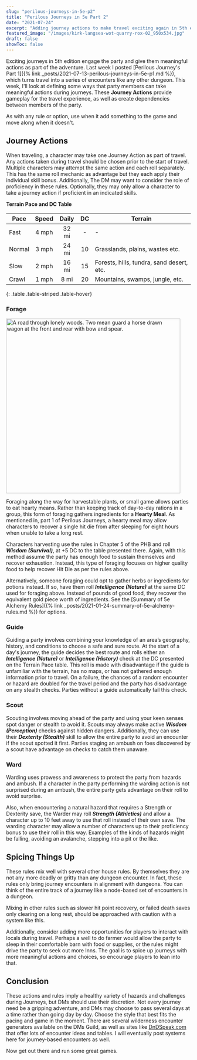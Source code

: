 ```yaml
---
slug: "perilous-journeys-in-5e-p2"
title: "Perilous Journeys in 5e Part 2"
date: "2021-07-24"
excerpt: "Adding journey actions to make travel exciting again in 5th edition Dungeons & Dragons."
featured_image: "/images/kirk-langsea-wot-quarry-rox-02_950x534.jpg"
draft: false
showToc: false
---
```


Exciting journeys in 5th edition engage the party and give them meaningful actions as part of the adventure.  Last week I posted [Perilous Journey's Part 1]({% link _posts/2021-07-13-perilous-journeys-in-5e-p1.md %}), which turns travel into a series of encounters like any other dungeon. This week, I'll look at defining some ways that party members can take meaningful actions during journeys.  These **Journey Actions** provide gameplay for the travel experience, as well as create dependencies between members of the party. 

As with any rule or option, use when it add something to the game  and move along when it doesn't.

## Journey Actions

When traveling, a character may take one Journey Action as part of travel.  Any actions taken during travel should be chosen prior to the start of travel. Multiple characters may attempt the same action and each roll separately. This has the same roll mechanic as advantage but they each apply their individual skill bonus. Additionally, The DM may want to consider the role of proficiency in these rules. Optionally, they may only allow a character to take a journey action if proficient in an indicated skills. 

**Terrain Pace and DC Table** 

| Pace    | Speed | Daily | DC |Terrain                |
|---------|:-----:|:-----:|:--:|-----------------------|
| Fast    | 4 mph | 32 mi | -  |-                      |
| Normal  | 3 mph | 24 mi | 10 |Grasslands, plains, wastes etc.|
| Slow    | 2 mph | 16 mi | 15 |Forests, hills, tundra, sand desert, etc.    |
| Crawl   | 1 mph | 8 mi  | 20 |Mountains, swamps, jungle, etc. |
{: .table .table-striped .table-hover}

### Forage

<img src="/images/kirk-langsea-wot-quarry-rox-02_475x475.jpg" alt="A road through lonely woods.  Two mean guard a horse drawn wagon at the front and rear with bow and spear." width="475" height="475" />

Foraging along the way for harvestable plants, or small game allows parties to eat hearty means.  Rather than keeping track of day-to-day rations in a group, this form of foraging gathers ingredients for a **Hearty Meal**.  As mentioned in, part 1 of Perilous Journeys, a hearty meal may allow characters to recover a single hit die from after sleeping for eight hours when unable to take a long rest.

Characters harvesting use the rules in Chapter 5 of the PHB and roll ***Wisdom (Survival)***, at +5 DC to the table presented there. Again, with this method assume the party has enough food to sustain themselves and recover exhaustion.  Instead, this type of foraging focuses on higher quality food to help recover Hit Die as per the rules above. 

Alternatively, someone foraging could opt to gather herbs or ingredients for potions instead. If so, have them roll ***Intelligence (Nature)*** at the same DC used for foraging above.  Instead of pounds of good food, they recover the equivalent gold piece worth of ingredients. See the [Summary of 5e Alchemy Rules]({% link _posts/2021-01-24-summary-of-5e-alchemy-rules.md %}) for options.

### Guide
Guiding a party involves combining your knowledge of an area’s geography, history, and conditions to choose a safe and sure route. At the start of a day's journey, the guide decides the best route and rolls either an ***Intelligence (Nature)*** or ***Intelligence (History)*** check at the DC presented on the Terrain Pace table. This roll is made with disadvantage if the guide is unfamiliar with the terrain, has no maps, or has not gathered enough information prior to travel. On a failure, the chances of a random encounter or hazard are doubled for the travel period and the party has disadvantage on any stealth checks. Parties without a guide automatically fail this check. 

### Scout
Scouting involves moving ahead of the party and using your keen senses spot danger or stealth to avoid it.  Scouts may always make active ***Wisdom (Perception)*** checks against hidden dangers.  Additionally, they can use their ***Dexterity (Stealth)*** skill to allow the entire party to avoid an encounter if the scout spotted it first. Parties staging an ambush on foes discovered by a scout have advantage on checks to catch them unaware.

### Ward
Warding uses prowess and awareness to protect the party from hazards and ambush. If a character in the party performing the warding action is not surprised during an ambush, the entire party gets advantage on their roll to avoid surprise. 

Also, when encountering a natural hazard that requires a Strength or Dexterity save, the Warder may roll ***Strength (Athletics)*** and allow a character up to 10 feet away to use that roll instead of their own save.  The warding character may allow a number of characters up to their proficiency bonus to use their roll in this way. Examples of the kinds of hazards might be falling, avoiding an avalanche, stepping into a pit or the like.

## Spicing Things Up

These rules mix well with several other house rules. By themselves they are not any more deadly or gritty than any dungeon encounter. In fact, these rules only bring journey encounters in alignment with dungeons. You can think of the entire track of a journey like a node-based set of encounters in a dungeon.

Mixing in other rules such as slower hit point recovery, or failed death saves only clearing on a long rest, should be approached with caution with a system like this. 

Additionally, consider adding more opportunities for players to interact with locals during travel. Perhaps a well to do farmer would allow the party to sleep in their comfortable barn with food or supplies, or the rules might drive the party to seek out more Inns.  The goal is to spice up journeys with more meaningful actions and choices, so encourage players to lean into that.

## Conclusion

These actions and rules imply a healthy variety of hazards and challenges during Journeys, but DMs should use their discretion. Not every journey need be a gripping adventure, and DMs may choose to pass several days at a time rather than going day by day. Choose the style that best fits the pacing and game in the moment. There are several wilderness encounter generators available on the DMs Guild, as well as sites like <a href="https://www.dndspeak.com/" target="_blank">DnDSpeak.com</a> that offer lots of encounter ideas and tables.  I will eventually post systems here for journey-based encounters as well.

Now get out there and run some great games.